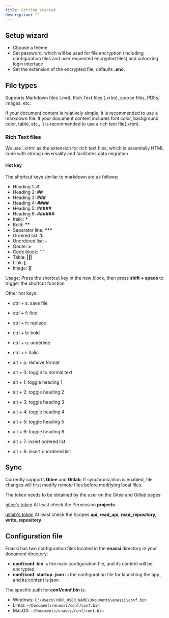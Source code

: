 ```yaml
---
title: Getting started
description: ""
---
```


## Setup wizard

- Choose a theme
- Set password, which will be used for file encryption (including configuration files and user requested encrypted files) and unlocking login interface
- Set the extension of the encrypted file, defaults **.enc**.

## File types

Supports Markdown files (.md), Rich Text files (.xrtm), source files, PDFs, images, etc.

If your document content is relatively simple, it is recommended to use a markdown file.
If your document content includes font color, background color, table, etc., it is recommended to use a rich text file(.xrtm).

### Rich Text files

We use '.xrtm' as the extension for rich text files, which is essentially HTML code with strong universality and facilitates data migration

#### Hot key

The shortcut keys similar to markdown are as follows:

- Heading 1: **#**
- Heading 2: **##**
- Heading 3: **###**
- Heading 4: **####**
- Heading 5: **#####**
- Heading 6: **######**
- Italic: **\***
- Bold: **\*\***
- Separator line: **\*\*\***
- Ordered list: **1.**
- Unordered list: **-**
- Qoute: **>**
- Code block: **```**
- Table: **|||**
- Link: **[**
- Image: **[[**

Usage: Press the shortcut key in the new block, then press **shift + space** to trigger the shortcut function

Other hot keys:

- ctrl + s: save file
- ctrl + f: find
- ctrl + h: replace
- ctrl + b: bold
- ctrl + u: underline
- ctrl + i: italic

- alt + p: remove format
- alt + 0: toggle to normal text
- alt + 1: toggle heading 1
- alt + 2: toggle heading 2
- alt + 3: toggle heading 3
- alt + 4: toggle heading 4
- alt + 5: toggle heading 5
- alt + 6: toggle heading 6
- alt + 7: insert ordered list
- alt + 8: insert unordered list

## Sync

Currently supports **Gitee** and **Gitlab**. If synchronization is enabled, file changes will first modify remote files before modifying local files.

The token needs to be obtained by the user on the Gitee and Gitlab pages:

[gitee's token](https://gitee.com/profile/personal_access_tokens/new) At least check the Permission **projects**.

[gitlab's token](https://gitlab.com/-/user_settings/personal_access_tokens) At least check the Scopes **api, read_api, read_repository, write_repository**.

## Configuration file

Enassi has two configuration files located in the **enassi** directory in your document directory:

- **conf/conf. bin** is the main configuration file, and its content will be encrypted.
- **conf/conf. startup. json** is the configuration file for launching the app, and its content is json

The specific path for **conf/conf.bin** is:

- Windows: `C:\Users\YOUR_USER_NAME\Documents\enassi\conf.bin`
- Linux: `~/Documents/enassi/conf/conf.bin`
- MacOS: `~/Documents/enassi/conf/conf.bin`
